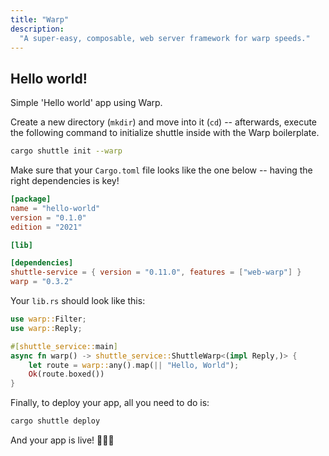 ```yaml
---
title: "Warp"
description:
  "A super-easy, composable, web server framework for warp speeds."
---
```


## Hello world!

Simple 'Hello world' app using Warp.

Create a new directory (`mkdir`) and move into it (`cd`) -- afterwards, execute the following command to initialize shuttle inside with the Warp boilerplate.

```bash
cargo shuttle init --warp
```

Make sure that your `Cargo.toml` file looks like the one below -- having the right dependencies is key!

```toml Cargo.toml
[package]
name = "hello-world"
version = "0.1.0"
edition = "2021"

[lib]

[dependencies]
shuttle-service = { version = "0.11.0", features = ["web-warp"] }
warp = "0.3.2"
```
Your `lib.rs` should look like this:

```Rust lib.rs
use warp::Filter;
use warp::Reply;

#[shuttle_service::main]
async fn warp() -> shuttle_service::ShuttleWarp<(impl Reply,)> {
    let route = warp::any().map(|| "Hello, World");
    Ok(route.boxed())
}
```

Finally, to deploy your app, all you need to do is:
```bash
cargo shuttle deploy
```

And your app is live! 🎉🎉🎉
